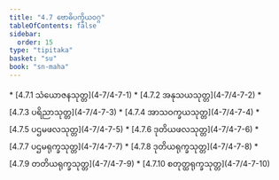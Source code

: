```yaml
---
title: "4.7 ဗောဓိပက္ခိယဝဂ္ဂ"
tableOfContents: false
sidebar:
  order: 15
type: "tipitaka"
basket: "su"
book: "sn-maha"
---
```



<DynamicBreadcrumb />



<TableOfContents book="sn-maha" section="4.7">
* [4.7.1 သံယောဇနသုတ္တ](4-7/4-7-1)
* [4.7.2 အနုသယသုတ္တ](4-7/4-7-2)
* [4.7.3 ပရိညာသုတ္တ](4-7/4-7-3)
* [4.7.4 အာသဝက္ခယသုတ္တ](4-7/4-7-4)
* [4.7.5 ပဌမဖလသုတ္တ](4-7/4-7-5)
* [4.7.6 ဒုတိယဖလသုတ္တ](4-7/4-7-6)
* [4.7.7 ပဌမရုက္ခသုတ္တ](4-7/4-7-7)
* [4.7.8 ဒုတိယရုက္ခသုတ္တ](4-7/4-7-8)
* [4.7.9 တတိယရုက္ခသုတ္တ](4-7/4-7-9)
* [4.7.10 စတုတ္ထရုက္ခသုတ္တ](4-7/4-7-10)
</TableOfContents>